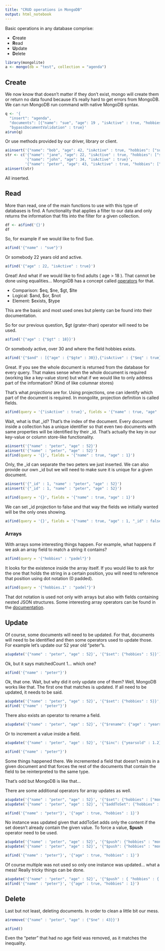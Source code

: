 ```yaml
---
title: "CRUD operations in MongoDB"
output: html_notebook
---
```


Basic operations in any database comprise:

* **C**reate
* **R**ead
* **U**pdate
* **D**elete

```r
library(mongolite)
a <- mongo(db = "test", collection = "agenda")
```

## Create

We now know that doesn't matter if they don't exist, mongo will create them or return no data found because it's really hard to get errors from MongoDB. We can run MongoDB run command with native MongoDB syntax.

```r
q <- '{ 
  "insert": "agenda", 
  "documents": [{"name": "sue", "age": 19 , "isActive" : true, "hobbies": ["padel","surf"]}],
  "bypassDocumentValidation" : true}'
a$run(q)
```

Or use methods provided by our driver, library or client.

```r
a$insert('{"name": "bob", "age": 42, "isActive" : true, "hobbies": ["surf"]}')
str <- c('{"name": "jane", "age": 22, "isActive" : true, "hobbies": ["surf","padel"]}', 
         '{"name": "john", "age": 34, "isActive" : true}', 
         '{"name": "peter", "age": 43, "isActive" : true, "hobbies": ["hicking"]}')
a$insert(str)
```
All inserted.

## Read

More than read, one of the main functions to use with this type of databases is find. A functionality that applies a filter to our data and only returns the information that fits into the filter for a given collection.

```r
df <- a$find('{}')
df
```
So, for example if we would like to find Sue.

```r
a$find('{"name" : "sue"}')
```
Or somebody 22 years old and active.

```r
a$find('{"age" : 22, "isActive" : true}')
```

Great! And what if we would like to find adults ( age > 18 ). That cannot be done using equalities... MongoDB has a concept called [operators](https://docs.mongodb.com/manual/reference/operator/) for that.

* Comparison: $eq, $ne, $gt, $lte
* Logical: $and, $or, $not
* Element: $exists, $type

This are the basic and most used ones but plenty can be found into their documentation.

So for our previous question, $gt (grater-than) operator will need to be used.

```r
a$find('{"age" : {"$gt" : 18}}')
```

Or somebody active, over 30 and where the field hobbies exists.

```r
a$find('{"$and" : [{"age" : {"$gte" : 30}},{"isActive" : {"$eq" : true}},{"hobbies" : { "$exists" : true}}]}')
```
Great. If you see the whole document is returned from the database for every query. That makes sense when the whole document is required (working like a key-value store) but what if we would like to only address part of the information? (Kind of like columnar stores)

That's what *projections* are for. Using projections, one can identify which part of the document is required. In mongolite, projection definition is called fields.

```r
a$find(query = '{"isActive" : true}', fields = '{"name" : true, "age" : 1}')
```
Wait, what is that _id? That's the index of the document. Every document inside a collection has a unique identifier so that even two documents with same properties will be identified by their _id. That's actually the key in our key-value or column store-like functionality.

```r
a$insert('{"name" : "peter", "age" : 52}')
a$insert('{"name" : "peter", "age" : 52}')
a$find(query = '{}', fields = '{"name" : true, "age" : 1}')
```

Only, the _id can separate the two peters we just inserted. We can also provide our own _id but we will need to make sure it is unique for a given document.

```r
a$insert('{"_id" : 1, "name" : "peter", "age" : 52}')
a$insert('{"_id" : 1, "name" : "peter", "age" : 52}')
```

```r
a$find(query = '{}', fields = '{"name" : true, "age" : 1}')
```

We can set _id projection to false and that way the fields we initially wanted will be the only ones showing.

```r
a$find(query = '{}', fields = '{"name" : true, "age" : 1, "_id" : false}')
```

### Arrays

With arrays some interesting things happen. For example, what happens if we ask an array field to match a string it contains?

```r
a$find(query = '{"hobbies" : "padel"}')
```

It looks for the existence inside the array itself. If you would like to ask for the one that holds the string in a certain position, you will need to reference that position using dot notation (0 padded).

```r
a$find(query = '{"hobbies.1" : "padel"}')
```
That dot notation is used not only with arrays but also with fields containing nested JSON structures. Some interesting array operators can be found in the [documentation](https://docs.mongodb.com/manual/reference/operator/query-array/).

## Update

Of course, some documents will need to be updated. For that, documents will need to be identified and then some operators used to update those. For example let's update our 52 year old "peter"s.

```r
a$update('{"name" : "peter", "age" : 52}', '{"$set": {"hobbies" : 5}}')
```

Ok, but it says matchedCount 1... which one?

```r
a$find('{"name" : "peter"}')
```

Ok, that one. Wait, but why did it only update one of them? Well, MongoDB works like that. The first one that matches is updated. If all need to be updated, it needs to be said.

```r
a$update('{"name" : "peter", "age" : 52}', '{"$set": {"hobbies" : 5}}', multiple = TRUE)
a$find('{"name" : "peter"}')
```

There also exists an operator to rename a field.

```r
a$update('{"name" : "peter", "age" : 52}', '{"$rename": {"age" : "yearsold"}}')
```

Or to increment a value inside a field.

```r
a$update('{"name" : "peter", "age" : 52}', '{"$inc": {"yearsold" : 1.2}}')
```
```r
a$find('{"name" : "peter"}')
```

Some things happened there. We incremented a field that doesn't exists in a given document and that forces the rest of the documents that contain the field to be reinterpreted to the same type.

That's odd but MongoDB is like that...

There are some additional operators for array updates as well.

```r
a$update('{"name" : "peter", "age" : 52}', '{"$set": {"hobbies" : ["mongodb"]}}', multiple = TRUE)
a$update('{"name" : "peter", "age" : 52}', '{"$addToSet": {"hobbies" : "mongodb"}}')
```
```r
a$find('{"name" : "peter"}', '{"age" : true, "hobbies" : 1}')
```

No instance was updated given that addToSet adds only the content if the set doesn't already contain the given value. To force a value, **$push** operator need to be used.

```r
a$update('{"name" : "peter", "age" : 52}', '{"$push": {"hobbies" : "mongodb"}}')
a$update('{"name" : "peter", "age" : 52}', '{"$push": {"hobbies" : "mongodb"}}')
```
```r
a$find('{"name" : "peter"}', '{"age" : true, "hobbies" : 1}')
```

Of course multiple was not used so only one instance was updated... what a mess! Really tricky things can be done.

```r
a$update('{"name" : "peter", "age" : 52}', '{"$push" : { "hobbies" : { "$each" : ["mongodb", "mongodb", "mongodb"], "$position" : 0, "$slice" : -2}}}')
a$find('{"name" : "peter"}', '{"age" : true, "hobbies" : 1}')
```

## Delete

Last but not least, deleting documents. In order to clean a little bit our mess.

```r
a$remove('{"name" : "peter", "age" : {"$ne" : 43}}')
```

```r
a$find()
```

Even the "peter" that had no age field was removed, as it matches the inequality.

